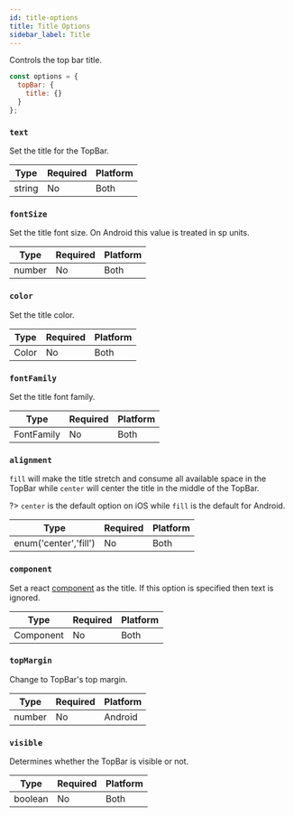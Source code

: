 ```yaml
---
id: title-options
title: Title Options
sidebar_label: Title
---
```


Controls the top bar title.

```js
const options = {
  topBar: {
    title: {}
  }
};
```

### `text`

Set the title for the TopBar.

| Type   | Required | Platform |
| ------ | -------- | -------- |
| string | No       | Both     |

### `fontSize`

Set the title font size. On Android this value is treated in sp units.

| Type   | Required | Platform |
| ------ | -------- | -------- |
| number | No       | Both     |

### `color`

Set the title color.

| Type  | Required | Platform |
| ----- | -------- | -------- |
| Color | No       | Both     |

### `fontFamily`

Set the title font family.

| Type       | Required | Platform |
| ---------- | -------- | -------- |
| FontFamily | No       | Both     |

### `alignment`

`fill` will make the title stretch and consume all available space in the TopBar while `center` will center the title in the middle of the TopBar.

?> `center` is the default option on iOS while `fill` is the default for Android.

| Type                  | Required | Platform |
| --------------------- | -------- | -------- |
| enum('center','fill') | No       | Both     |

### `component`

Set a react [component](#component) as the title. If this option is specified then text is ignored.

| Type      | Required | Platform |
| --------- | -------- | -------- |
| Component | No       | Both     |

### `topMargin`

Change to TopBar's top margin.

| Type   | Required | Platform |
| ------ | -------- | -------- |
| number | No       | Android  |

### `visible`

Determines whether the TopBar is visible or not.

| Type    | Required | Platform |
| ------- | -------- | -------- |
| boolean | No       | Both     |
